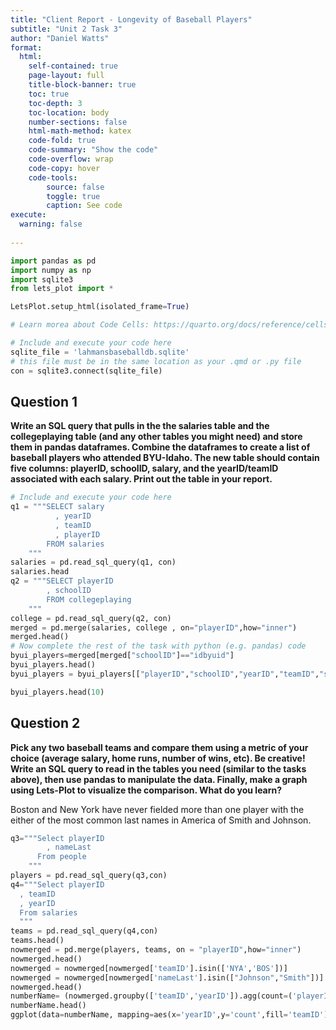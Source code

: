 ```yaml
---
title: "Client Report - Longevity of Baseball Players"
subtitle: "Unit 2 Task 3"
author: "Daniel Watts"
format:
  html:
    self-contained: true
    page-layout: full
    title-block-banner: true
    toc: true
    toc-depth: 3
    toc-location: body
    number-sections: false
    html-math-method: katex
    code-fold: true
    code-summary: "Show the code"
    code-overflow: wrap
    code-copy: hover
    code-tools:
        source: false
        toggle: true
        caption: See code
execute: 
  warning: false
    
---
```


```python
import pandas as pd 
import numpy as np
import sqlite3
from lets_plot import *

LetsPlot.setup_html(isolated_frame=True)
```


```python
# Learn morea about Code Cells: https://quarto.org/docs/reference/cells/cells-jupyter.html

# Include and execute your code here
sqlite_file = 'lahmansbaseballdb.sqlite'
# this file must be in the same location as your .qmd or .py file
con = sqlite3.connect(sqlite_file)
```


## Question 1

__Write an SQL query that pulls in the the salaries table and the collegeplaying table (and any other tables you might need) and store them in pandas dataframes. Combine the dataframes to create a list of baseball players who attended BYU-Idaho. The new table should contain five columns: playerID, schoolID, salary, and the yearID/teamID associated with each salary. Print out the table in your report.__

<!-- The code chunk below can get you going, you may want to write additional code before or after it. -->

```python
# Include and execute your code here
q1 = """SELECT salary
          , yearID
          , teamID
          , playerID
        FROM salaries
    """
salaries = pd.read_sql_query(q1, con)
salaries.head
q2 = """SELECT playerID
        , schoolID
        FROM collegeplaying
    """
college = pd.read_sql_query(q2, con)
merged = pd.merge(salaries, college , on="playerID",how="inner")
merged.head()
# Now complete the rest of the task with python (e.g. pandas) code
byui_players=merged[merged["schoolID"]=="idbyuid"]
byui_players.head()
byui_players = byui_players[["playerID","schoolID","yearID","teamID","salary"]]

byui_players.head(10)
```

## Question 2

__Pick any two baseball teams and compare them using a metric of your choice (average salary, home runs, number of wins, etc). Be creative! Write an SQL query to read in the tables you need (similar to the tasks above), then use pandas to manipulate the data. Finally, make a graph using Lets-Plot to visualize the comparison. What do you learn?__

Boston and New York have never fielded more than one player with the either of the most common last names in America of Smith and Johnson. 


```python
q3="""Select playerID
        , nameLast
      From people
    """
players = pd.read_sql_query(q3,con)
q4="""Select playerID
  , teamID
  , yearID
  From salaries
  """
teams = pd.read_sql_query(q4,con)
teams.head()
nowmerged = pd.merge(players, teams, on = "playerID",how="inner")
nowmerged.head()
nowmerged = nowmerged[nowmerged['teamID'].isin(['NYA','BOS'])]
nowmerged = nowmerged[nowmerged['nameLast'].isin(["Johnson","Smith"])]
nowmerged.head()
numberName= (nowmerged.groupby(['teamID','yearID']).agg(count=('playerID','count')).reset_index())#used copilot to fix this line of code
numberName.head()
ggplot(data=numberName, mapping=aes(x='yearID',y='count',fill='teamID'))+geom_bar()
```